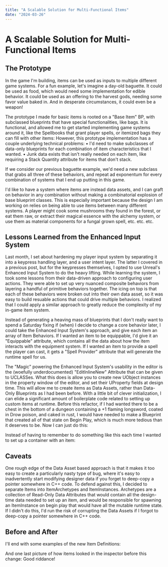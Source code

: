 ```yaml
---
title: "A Scalable Solution for Multi-Functional Items"
date: "2024-03-26"
---
```

# A Scalable Solution for Multi-Functional Items
## The Prototype
In the game I'm building, items can be used as inputs to multiple different game systems. For a fun example, let's imagine a day-old baguette. It could be used as food, which would need some implementation for edible behavior. It could be used as an offering to the harvest gods, needing some favor value baked in. And in desperate circumstances, it could even be a weapon! 

The prototype I made for basic items is rooted on a "Base Item" BP, with subclassed blueprints that have special functionalities, like bags. It is functional, and allowed me to get started implementing game systems around it, like the Spellbooks that grant player spells, or itemized bags they can fill with other items:
<FullWidthImage src="/images/BP_Bag_prototype.png"/>
However, this prototype implementation has a couple underlying technical problems:
• I'd need to make subclasses of data-only blueprints for each combination of item characteristics that I wanted. 
• Junk data exists that isn't really needed on each item, like requiring a Stack Quantity attribute for items that don't stack. 

If we consider our previous baguette example, we'd need a new subclass that grabs all three of these behaviors, and repeat ad exponentum for every combination of systems that I end up putting in this game.

I'd like to have a system where items are instead data assets, and I can graft on behavior in any combination without making a combinatorial explosion of base blueprint classes. This is especially important because the design I am working on relies on being able to use items between many different systems. A player might cook some mushrooms they found in the forest, or eat them raw, or extract their magical essence with the alchemy system, or use them as material components for a fungal grown spell, etc. etc. etc.

## Lessons Learned from the Enhanced Input System
Last month, I set about hardening my player input system by separating it into a keypress handling layer, and a user intent layer. The latter I covered in a previous post, but for the keypresses themselves, I opted to use Unreal's Enhanced Input System to do the heavy lifting. While learning the system, I took some lessons from their data-driven approach to configuring user actions. They were able to set up very nuanced composite behaviors from layering a handful of primitive behaviors together. The icing on top is that each of these behaviors were broken out into their own data asset, so it was easy to build resuable actions that could drive multiple behaviors. I realized that I could apply a similar approach to greatly reduce the complexity of my in-game item system. 

Instead of generating a heaving mass of blueprints that I don't really want to spend a Saturday fixing if (when) I decide to change a core behavior later, I could take the Enhanced Input System's approach, and give each item an array of Item Behaviors. If I wanted an item to be equippable, I'd give it an "Equippable" attribute, which contains all the data about how the item interacts with the equipment system. If I wanted an item to provide a spell the player can cast, it gets a "Spell Provider" attribute that will generate the runtime spell for us.

The "Magic" powering the Enhanced Input System's usability in the editor is the (woefully underdocumented) "EditInlineNew" Attribute that can be given to UCLASSes. What this does is allow you to create new UObject instances in the property window of the editor, and set their UProperty fields at design time. This will allow me to create items as Data Assets, rather than Data-Only Blueprints as I had been before. With a little bit of clever initialization, I can elide a significant amount of boilerplate code related to setting up custom items at runtime. Before this refactor, if I had wanted there to be a chest in the bottom of a dungeon containing a +1 flaming longsword, coated in Drow poison, and caked in rust, I would have needed to make a Blueprint that created all of that state on Begin Play, which is much more tedious than it deserves to be. Now I can just do this:

<FullWidthImage src="/images/item-example-hammer.png" />
Instead of having to remember to do something like this each time I wanted to set up a container with an item:
<FullWidthImage src="/images/Avoid-doing-this.png" />

## Caveats
One rough edge of the Data Asset based approach is that it makes it too easy to create a particularly nasty type of bug, where it's easy to inadvertently start modifying designer data if you forget to deep-copy a pointer somewhere in C++ code. To defend against this, I decided to separate Items into ItemArchetypes and ItemInstances. Archetypes are a collection of Read-Only Data Attributes that would contain all the design-time data needed to set up an item, and would be responsible for spawning an ItemInstance on begin play that would have all the mutable runtime state. If I didn't do this, I'd run the risk of corrupting the Data Assets if I forgot to deep-copy a pointer somewhere in C++ code. 
<FullWidthImage src="/images/item-instance-uml.png" />

## Before and After
I'll end with some examples of the new Item Definitions:
<FullWidthImage src="/images/item-16-slot-bag.png" />
<FullWidthImage src="/images/item-spiked-hammer.png" />
<FullWidthImage src="/images/item-tome-of-lightning-rift.png" />

And one last picture of how items looked in the inspector before this change:
<FullWidthImage src="/images/item-tome-of-lightning-rift-before.png" />
Good riddance!
